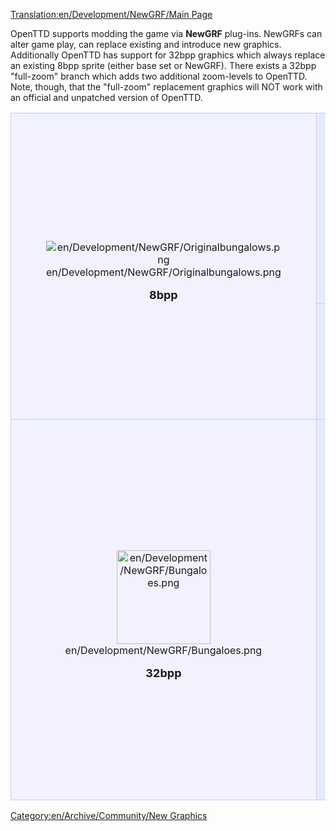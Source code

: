 [[Translation:en/Development/NewGRF/Main Page]]


OpenTTD supports modding the game via '''NewGRF''' plug-ins. NewGRFs can alter game play, can replace existing and introduce new graphics.
Additionally OpenTTD has support for 32bpp graphics which always replace an existing 8bpp sprite (either base set or NewGRF). There exists a 32bpp "full-zoom" branch which adds two additional zoom-levels to OpenTTD. Note, though, that the "full-zoom" replacement graphics will NOT work with an official and unpatched version of OpenTTD.

{| 
|-
|align="center" rowspan="2" style="background-color: #f1f2fe; border: 1px solid #c7c8fe; margin: 0; padding: 1em 1em 0em 1em;"|
[[File:en/Development/NewGRF/Originalbungalows.png]]
   
<font size="4">'''8bpp'''</font>


|style="background-color: #e7ebff; border: 1px solid #c7c8fe; margin: 0; padding: 1em 1em 0em 1em;"|
<font size="3">'''NewGRF development tips and tricks'''</font>
*[[en/Development/NewGRF/Development Tools]]
*[[en/Development/NewGRF/Debugging|Debugging NewGRFs]]
*[[en/Development/NewGRF/Alignment|Hints on sprite alignment]]
*[[en/Development/NewGRF/Incompatibility Hints|Changes to NewGRF which break their backward compatibility]]
*'''8bpp [[en/Archive/Community/OpenGFX Readme|Base Set OpenGFX]] project''' (GPL v2 - licensed base set for OpenTTD)
*[http://dev.openttdcoop.org/projects DevZone] - home for a number of NewGRF projects
*[http://wiki.ttdpatch.net/tiki-index.php?page=NewGraphicsSpecs Wiki with NewGRF specification]
|-
|style="background-color: #e7ebff; border: 1px solid #c7c8fe; margin: 0; padding: 1em 1em 0em 1em;"|
<font size="3">'''NewGRF usage guide and NewGRF List'''</font>

:[[en/Manual/NewGRF|Documentation of NewGRF]] use and installation. Manual to alter the gameplay and graphics files using NewGRF.
:And a [[en/Community/NewGRF/Main Page|list of some major NewGRFs]].
|-
|align="center" style="background-color: #f1f2fe; border: 1px solid #c7c8fe; margin: 0; padding: 1em 1em 0em 1em;"|
[[File:en/Development/NewGRF/Bungaloes.png|150px]]

<font size="4">'''32bpp'''</font>
|style="background-color: #e7ebff; border: 1px solid #c7c8fe; margin: 0; padding: 1em 1em 0em 1em;"|
<font size="3">'''32bit Graphics Development documentation'''</font>

:[[en/Archive/Old 32bpp/32bit Graphics Development|Development documentation for 32bpp graphics]]. Documented here is everything from theory (sizes, lighting specs, tutorials, etc.) to practice (materials, props).

<font size="3">'''Graphics development tracker'''</font>

:Stay on top of the ongoing development of 32bpp OpenTTD. See what exactly has been converted and what is left to do.
:[[en/Archive/Old 32bpp/32bpp graphics development tracker|32bpp - Original Scale]]
:[[en/Archive/Old 32bpp/32bpp graphics development tracker (extra zoom)|32bpp - Extra Zoom]]

<font size="3">'''Finished graphics'''</font>

:[[en/Archive/Old 32bpp/List of downloadable 32 bpp tars|32bpp - Original Scale]] - List of finished, packed and released 32bpp sprites you can actually play OpenTTD with, right now.
:[[en/Community/NewGRF/Playing with 32 bpp graphics|32bpp - Extra Zoom]] - List of graphics with 2 extra zoom levels, and information on the patch.
:[[en/Community/NewGRF/Playing with 32 bpp graphics]]!
|}

[[Category:en/Archive/Community/New Graphics]]